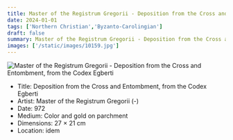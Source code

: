 ```yaml
---
title: Master of the Registrum Gregorii - Deposition from the Cross and Entombment, from the Codex Egberti
date: 2024-01-01
tags: ['Northern Christian','Byzanto-Carolingian']
draft: false
summary: Master of the Registrum Gregorii - Deposition from the Cross and Entombment, from the Codex Egberti
images: ['/static/images/10159.jpg']
---
```


![Master of the Registrum Gregorii - Deposition from the Cross and Entombment, from the Codex Egberti](/static/images/10159.jpg)

* Title: Deposition from the Cross and Entombment, from the Codex Egberti
* Artist: Master of the Registrum Gregorii (-)
* Date: 972
* Medium: Color and gold on parchment
* Dimensions: 27 × 21 cm
* Location: idem


